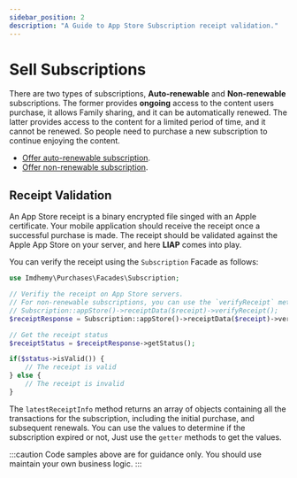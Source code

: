 ```yaml
---
sidebar_position: 2
description: "A Guide to App Store Subscription receipt validation."
---
```


# Sell Subscriptions

There are two types of subscriptions, **Auto-renewable** and **Non-renewable** subscriptions. The former provides
**ongoing** access to the content users purchase, it allows Family sharing, and it can be automatically renewed. The
latter provides access to the content for a limited period of time, and it cannot be renewed. So people need to
purchase a new subscription to continue enjoying the content.

- [Offer auto-renewable subscription](https://help.apple.com/app-store-connect/#/dev75708c031).
- [Offer non-renewable subscription](https://help.apple.com/app-store-connect/#/devfe9203d26).

## Receipt Validation

An App Store receipt is a binary encrypted file singed with an Apple certificate. Your mobile application should
receive the receipt once a successful purchase is made. The receipt should be validated against the Apple App Store
on your server, and here **LIAP** comes into play.

You can verify the receipt using the `Subscription` Facade as follows:

```php
use Imdhemy\Purchases\Facades\Subscription;

// Verifiy the receipt on App Store servers.
// For non-renewable subscriptions, you can use the `verifyReceipt` method.
// Subscription::appStore()->receiptData($receipt)->verifyReceipt();
$receiptResponse = Subscription::appStore()->receiptData($receipt)->verifyRenewable();

// Get the receipt status
$receiptStatus = $receiptResponse->getStatus();

if($status->isValid()) {
    // The receipt is valid
} else {
    // The receipt is invalid
}
```

The `latestReceiptInfo` method returns an array of objects containing all the transactions for the subscription,
including the initial purchase, and subsequent renewals. You can use the values to determine if the subscription
expired or not, Just use the `getter` methods to get the values.

:::caution
Code samples above are for guidance only. You should use maintain your own business logic.
:::
